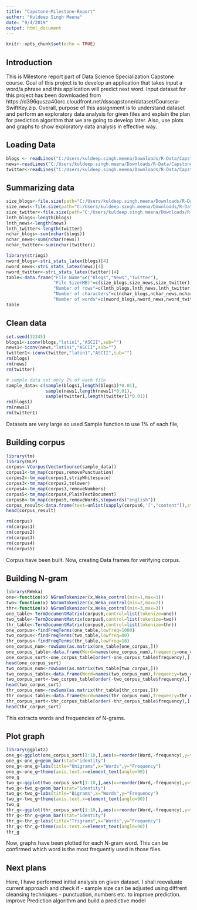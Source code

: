 ```yaml
---
title: "Capstone-Milestone-Report"
author: "Kuldeep Singh Meena"
date: "9/4/2019"
output: html_document
---
```


```r
knitr::opts_chunk$set(echo = TRUE)
```

## Introduction

This is Milestone report part of Data Science Specialization Capstone course. Goal of this project is to develop an application that takes input a word/a phrase and this application will predict next word. Input dataset for this project has been downloaded from https://d396qusza40orc.cloudfront.net/dsscapstone/dataset/Coursera-SwiftKey.zip.
Overall, purpose of this assignment is to understand dataset and perform an exploratory data analysis for given files and explain the plan for prediction algorithm that we are going to develop later. Also, use plots and graphs to show exploratory data analysis in effective way.


## Loading Data
``` r

blogs <- readLines("C:/Users/kuldeep.singh.meena/Downloads/R-Data/Capstone/Week2_Assignment/Data/final/en_US/en_US.blogs.txt",warn=FALSE,encoding="UTF-8")
news<-readLines("C:/Users/kuldeep.singh.meena/Downloads/R-Data/Capstone/Week2_Assignment/Data/final/en_US/en_US.news.txt",warn=FALSE,encoding="UTF-8")
twitter<-readLines("C:/Users/kuldeep.singh.meena/Downloads/R-Data/Capstone/Week2_Assignment/Data/final/en_US/en_US.twitter.txt",warn=FALSE,encoding="UTF-8")
```

## Summarizing data
```r
size_blogs<-file.size(path="C:/Users/kuldeep.singh.meena/Downloads/R-Data/Capstone/Week2_Assignment/Data/final/en_US/en_US.blogs.txt")/2^20
size_news<-file.size(path="C:/Users/kuldeep.singh.meena/Downloads/R-Data/Capstone/Week2_Assignment/Data/final/en_US/en_US.news.txt")/2^20
size_twitter<-file.size(path="C:/Users/kuldeep.singh.meena/Downloads/R-Data/Capstone/Week2_Assignment/Data/final/en_US/en_US.twitter.txt")/2^20
lnth_blogs<-length(blogs)
lnth_news<-length(news)
lnth_twitter<-length(twitter)
nchar_blogs<-sum(nchar(blogs))
nchar_news<-sum(nchar(news))
nchar_twitter<-sum(nchar(twitter))

library(stringi)
nword_blogs<-stri_stats_latex(blogs)[4]
nword_news<-stri_stats_latex(news)[4]
nword_twitter<-stri_stats_latex(twitter)[4]
table<-data.frame("File Name"=c("Blogs","News","Twitter"),
                  "File Size(MB)"=c(size_blogs,size_news,size_twitter),
                  "Number of rows"=c(lnth_blogs,lnth_news,lnth_twitter),
                  "Number of characters"=c(nchar_blogs,nchar_news,nchar_twitter),
                  "Number of words"=c(nword_blogs,nword_news,nword_twitter))
table
```

## Clean data

```r
set.seed(12345)
blogs1<-iconv(blogs,"latin1","ASCII",sub="")
news1<-iconv(news,"latin1","ASCII",sub="")
twitter1<-iconv(twitter,"latin1","ASCII",sub="")
rm(blogs)
rm(news)
rm(twitter)

# sample data set only 1% of each file
sample_data<-c(sample(blogs1,length(blogs1)*0.01),
               sample(news1,length(news1)*0.01),
               sample(twitter1,length(twitter1)*0.01))
rm(blogs1)
rm(news1)
rm(twitter1)
```

Datasets are very large so used Sample function to use 1% of each file,


## Building corpus
```r
library(tm)
library(NLP)
corpus<-VCorpus(VectorSource(sample_data))
corpus1<-tm_map(corpus,removePunctuation)
corpus2<-tm_map(corpus1,stripWhitespace)
corpus3<-tm_map(corpus2,tolower)
corpus4<-tm_map(corpus3,removeNumbers)
corpus5<-tm_map(corpus4,PlainTextDocument)
corpus6<-tm_map(corpus5,removeWords,stopwords("english"))
corpus_result<-data.frame(text=unlist(sapply(corpus6,'[',"content")),stringsAsFactors = FALSE)
head(corpus_result)

rm(corpus)
rm(corpus1)
rm(corpus2)
rm(corpus3)
rm(corpus4)
rm(corpus5)
```

Corpus have been built. Now, creating Data frames for verifying corpus.

## Building N-gram

```r
library(RWeka)
one<-function(x) NGramTokenizer(x,Weka_control(min=1,max=1))
two<-function(x) NGramTokenizer(x,Weka_control(min=2,max=2))
thr<-function(x) NGramTokenizer(x,Weka_control(min=3,max=3))
one_table<-TermDocumentMatrix(corpus6,control=list(tokenize=one))
two_table<-TermDocumentMatrix(corpus6,control=list(tokenize=two))
thr_table<-TermDocumentMatrix(corpus6,control=list(tokenize=thr))
one_corpus<-findFreqTerms(one_table,lowfreq=1000)
two_corpus<-findFreqTerms(two_table,lowfreq=80)
thr_corpus<-findFreqTerms(thr_table,lowfreq=10)
one_corpus_num<-rowSums(as.matrix(one_table[one_corpus,]))
one_corpus_table<-data.frame(Word=names(one_corpus_num),frequency=one_corpus_num)
one_corpus_sort<-one_corpus_table[order(-one_corpus_table$frequency),]
head(one_corpus_sort)
two_corpus_num<-rowSums(as.matrix(two_table[two_corpus,]))
two_corpus_table<-data.frame(Word=names(two_corpus_num),frequency=two_corpus_num)
two_corpus_sort<-two_corpus_table[order(-two_corpus_table$frequency),]
head(two_corpus_sort)
thr_corpus_num<-rowSums(as.matrix(thr_table[thr_corpus,]))
thr_corpus_table<-data.frame(Word=names(thr_corpus_num),frequency=thr_corpus_num)
thr_corpus_sort<-thr_corpus_table[order(-thr_corpus_table$frequency),]
head(thr_corpus_sort)
```

This extracts words and frequencies of N-grams.

## Plot graph

```r
library(ggplot2)
one_g<-ggplot(one_corpus_sort[1:10,],aes(x=reorder(Word,-frequency),y=frequency,fill=frequency))
one_g<-one_g+geom_bar(stat="identity")
one_g<-one_g+labs(title="Unigrams",x="Words",y="Frequency")
one_g<-one_g+theme(axis.text.x=element_text(angle=90))
one_g
two_g<-ggplot(two_corpus_sort[1:10,],aes(x=reorder(Word,-frequency),y=frequency,fill=frequency))
two_g<-two_g+geom_bar(stat="identity")
two_g<-two_g+labs(title="Bigrams",x="Words",y="Frequency")
two_g<-two_g+theme(axis.text.x=element_text(angle=90))
two_g
thr_g<-ggplot(thr_corpus_sort[1:10,],aes(x=reorder(Word,-frequency),y=frequency,fill=frequency))
thr_g<-thr_g+geom_bar(stat="identity")
thr_g<-thr_g+labs(title="Trigrams",x="Words",y="Frequency")
thr_g<-thr_g+theme(axis.text.x=element_text(angle=90))
thr_g
```
Now, graphs have been plotted for each N-gram word. This can be confirmed which word is the most frequently used in those files.

## Next plans

Here, I have performed initial analysis on given dataset. I shall reevaluate current approach and check if  - sample size can be adjusted using diffrent cleansing techniques
- punctuation, numbers etc. to improve prediction.
improve Prediction algorithm and build a predictive model